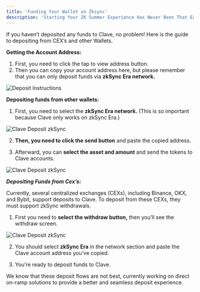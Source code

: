 ```yaml
---
title: 'Funding Your Wallet on Zksync'
description: 'Starting Your ZK Summer Experience Has Never Been That Easy! Lets Learn How You Can Fund Your Clave Wallet on Zksync, Easily!'
---
```



If you haven’t deposited any funds to Clave, no problem! Here is the guide to depositing from CEX’s and other Wallets.

**Getting the Account Address:**
1. First, you need to click the tap to view address button.
2. Then you can copy your account address here, but please remember that you can only deposit funds via **zkSync Era network.**

![Deposit Instructions](../images/deposit1.png)

**Depositing funds from other wallets:**

1. First, you need to select the **zkSync Era network.** (This is so important because Clave only works on zkSync Era.)


![Clave Deposit zkSync](../images/deposit2.png)

2. **Then, you need to click the send button** and paste the copied address.

3. Afterward, you can **select the asset and amount** and send the tokens to Clave accounts.


![Clave Deposit zkSync](../images/deposit3.png)

***Depositing Funds from Cex’s:***

Currently, several centralized exchanges (CEXs), including Binance, OKX, and Bybit, support deposits to Clave. To deposit from these CEXs, they must support zkSync withdrawals.

1. First you need to **select the withdraw button,** then you’ll see the withdraw screen.


![Clave Deposit zkSync](../images/deposit4.png)

2. You should select **zkSync Era** in the network section and paste the Clave account address you’ve copied.

3. You’re ready to deposit funds to Clave.

We know that these deposit flows are not best, currently working on direct on-ramp solutions to provide a better and seamless deposit experience.